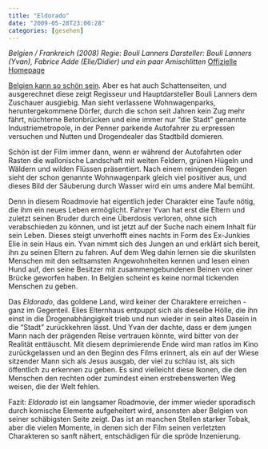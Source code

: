 ```yaml
---
title: "Eldorado"
date: "2009-05-28T23:00:28"
categories: [gesehen]
---
```


*Belgien / Frankreich (2008)
Regie: Bouli Lanners
Darsteller: Bouli Lanners (Yvan), Fabrice Adde (Elie/Didier) und ein paar Amischlitten*
[Offizielle Homepage](http://www.eldorado-derfilm.de/)

[Belgien kann so schön sein](/blog/2008/07/09/brugge-sehen-und-sterben/). Aber es hat auch Schattenseiten, und ausgerechnet diese zeigt Regisseur und Hauptdarsteller Bouli Lanners dem Zuschauer ausgiebig. Man sieht verlassene Wohnwagenparks, heruntergekommene Dörfer, durch die schon seit Jahren kein Zug mehr fährt, nüchterne Betonbrücken und eine immer nur "die Stadt" genannte Industriemetropole, in der Penner parkende Autofahrer zu erpressen versuchen und Nutten und Drogendealer das Stadtbild domieren.

Schön ist der Film immer dann, wenn er während der Autofahrten oder Rasten die wallonische Landschaft mit weiten Feldern, grünen Hügeln und Wäldern und wilden Flüssen präsentiert. Nach einem reinigenden Regen sieht der schon genannte Wohnwagenpark gleich viel positiver aus, und dieses Bild der Säuberung durch Wasser wird ein ums andere Mal bemüht.

Denn in diesem Roadmovie hat eigentlich jeder Charakter eine Taufe nötig, die ihm ein neues Leben ermöglicht. Fahrer Yvan hat erst die Eltern und zuletzt seinen Bruder durch eine Überdosis verloren, ohne sich verabschieden zu können, und ist jetzt auf der Suche nach einem Inhalt für sein Leben. Dieses steigt unverhofft eines nachts in Form des Ex-Junkies Elie in sein Haus ein. Yvan nimmt sich des Jungen an und erklärt sich bereit, ihn zu seinen Eltern zu fahren. Auf dem Weg dahin lernen sie die skurilsten Menschen mit den seltsamsten Angewohnheiten kennen und lesen einen Hund auf, den seine Besitzer mit zusammengebundenen Beinen von einer Brücke geworfen haben. In Belgien scheint es keine normal tickenden Menschen zu geben.

Das *Eldorado*, das goldene Land, wird keiner der Charaktere erreichen - ganz im Gegenteil. Elies Elternhaus entpuppt sich als dieselbe Hölle, die ihn einst in die Drogenabhängigkeit trieb und nun wieder in sein altes Dasein in die "Stadt" zurückkehren lässt. Und Yvan der dachte, dass er dem jungen Mann nach der prägenden Reise vertrauen könnte, wird bitter von der Realität enttäuscht. Mit diesem deprimierende Ende wird man ratlos im Kino zurückgelassen und an den Beginn des Films erinnert, als ein auf der Wiese sitzender Mann sich als Jesus ausgab, der viel zu schlau ist, als sich öffentlich zu erkennen zu geben. Es sind vielleicht diese Ikonen, die den Menschen den rechten oder zumindest einen erstrebenswerten Weg weisen, die der Welt fehlen.

Fazit: *Eldorado* ist ein langsamer Roadmovie, der immer wieder sporadisch durch komische Elemente aufgeheitert wird, ansonsten aber Belgien von seiner schäbigsten Seite zeigt. Das ist an manchen Stellen starker Tobak, aber die vielen Momente, in denen sich der Film seinen verletzten Charakteren so sanft nähert, entschädigen für die spröde Inzenierung.
